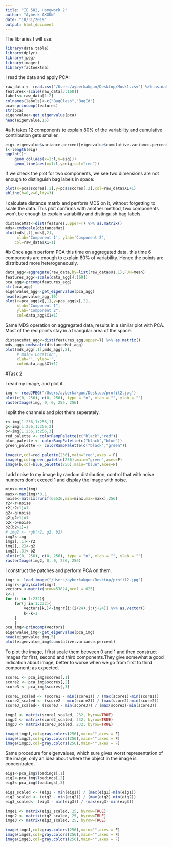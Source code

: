 ```yaml
---
title: "IE 582, Homework 2"
author: "Ayberk AKGÜN"
date: "10/31/2019"
output: html_document
---
```


The libraries I will use:

```r
library(data.table)
library(dplyr)
library(jpeg)
library(imager)
library(factoextra)
```

I read the data and apply PCA:

```r
raw_data <- read.csv("/Users/ayberkakgun/Desktop/Musk1.csv") %>% as.data.frame()
features<-scale(raw_data[3:168])
labels<-raw_data[1:2]
colnames(labels)<-c("BagClass","BagId")
pca<-princomp(features)
str(pca)
eigenvalue<-get_eigenvalue(pca)
head(eigenvalue,15)
```

#a
It takes 12 components to explain 80% of the variability and cumulative contribution gets smaller.

```r
eig<-eigenvalue$variance.percent[eigenvalue$cumulative.variance.percent<85]
l<-length(eig)
ggplot()+
    geom_col(aes(x=1:l,y=eig))+
    geom_line(aes(x=1:l,y=eig,col="red"))
```

If we check the plot for two components, we see two dimensions are not enough to distinguish bag labels in space:

```r
plot(x=pca$scores[,1],y=pca$scores[,2],col=raw_data$X1+1)
abline(h=0,v=0,lty=3)
```

I calculate distance matrix and perform MDS on it, without forgetting to scale the data. This plot confirms with another method, two components won't be enough to explain variability and distinguish bag labels.

```r
distanceMat<-dist(features,upper=T) %>% as.matrix()
mds<-cmdscale(distanceMat)
plot(mds[,1],mds[,2],
     xlab='Component 1', ylab='Component 2',
    col=raw_data$X1+1)
```

#b 
Once again perform PCA this time on aggregated data, this time 6 components are enough to explain 80% of variability. Hence the points are distributed more heterogeneously. 

```r
data_agg<-aggregate(raw_data,by=list(raw_data$X1.1),FUN=mean)
features_agg<-scale(data_agg[4:169])
pca_agg<-prcomp(features_agg)
str(pca_agg)
eigenvalue_agg<-get_eigenvalue(pca_agg)
head(eigenvalue_agg,10)
plot(x=pca_agg$x[,1],y=pca_agg$x[,2],
     xlab="Component 1",
     ylab="Component 2",
     col=data_agg$X1+1)
```

Same MDS operation on aggregated data, results in a similar plot with PCA. Most of the red points stay in a triangular area of the space.

```r
distanceMat_agg<-dist(features_agg,upper=T) %>% as.matrix()
mds_agg<-cmdscale(distanceMat_agg)
plot(mds_agg[,1],mds_agg[,2],
     # main='Location',
     xlab='', ylab='',
     col=data_agg$X1+1)
```

#Task 2

I read my image, and plot it.

```r
img <- readJPEG("/Users/ayberkakgun/Desktop/profil2.jpg")
plot(c(0, 256), c(0, 256), type = "n", xlab = "", ylab = "")
rasterImage(img, 0, 0, 256, 256)
```

I split the channels and plot them seperately.

```r
r<-img[1:256,1:256,1]
g<-img[1:256,1:256,2]
b<-img[1:256,1:256,3]
red_palette <- colorRampPalette(c("black","red"))
blue_palette <- colorRampPalette(c("black","blue"))
green_palette <- colorRampPalette(c("black","green"))

image(r,col=red_palette(256),main="red",axes = F)
image(g,col=green_palette(256),main="green",axes=F)
image(b,col=blue_palette(256),main="blue",axes=F)
```

I add noise to my image by random distribution, control that with noise numbers don't exceed 1 and display the image with noise.

```r
minx<-min(img)
maxx<-max(img)*0.1
noise<-matrix(runif(65536,min=minx,max=maxx),256)
r2<-r+noise
r2[r2>1]=1
g2<-g+noise
g2[g2>1]=1
b2<-b+noise
b2[b2>1]=1
# img2 <- rgb(r2, g2, b2)
img2<-img
img2[,,1]<-r2
img2[,,2]<-g2
img2[,,3]<-b2
plot(c(0, 256), c(0, 256), type = "n", xlab = "", ylab = "")
rasterImage(img2, 0, 0, 256, 256)
```

I construct the patches and perform PCA on them.

```r
imgr <- load.image("/Users/ayberkakgun/Desktop/profil2.jpg")
imgrr<-grayscale(imgr)
vectors <-matrix(nrow=53824,ncol = 625)
k<-1
for (i in 1:232){
    for(j in 1:232){
        vectors[k,]<-imgrr[i:(i+24),j:(j+24)] %>% as.vector()
        k<-k+1
    }
    }
pca_img<-princomp(vectors)
eigenvalue_img<-get_eigenvalue(pca_img)
head(eigenvalue_img,5)
plot(eigenvalue_img$cumulative.variance.percent)
```

To plot the image, I first scale them between 0 and 1 and then construct images for first, second and third components.They give somewhat a good indication about image, better to worse when we go  from first to third component; as expected.

```r
score1 <- pca_img$scores[,1]
score2 <- pca_img$scores[,2]
score3 <- pca_img$scores[,3]

score1_scaled <- (score1 - min(score1)) / (max(score1)-min(score1))
score2_scaled <- (score2 - min(score2)) / (max(score2)-min(score2))
score3_scaled<- (score3 - min(score3)) / (max(score3)-min(score3))

imgp1 <- matrix(score1_scaled, 232, byrow=TRUE)
imgp2 <- matrix(score2_scaled, 232, byrow=TRUE)
imgp3 <- matrix(score3_scaled, 232, byrow=TRUE)

image(imgp1,col=gray.colors(256),main="",axes = F)
image(imgp2,col=gray.colors(256),main="",axes = F)
image(imgp3,col=gray.colors(256),main="",axes = F)


```

Same procedure for eigenvalues, which sure gives worst representation of the image; only an idea about where the object in the image is concentrated. 

```r
eig1<-pca_img$loadings[,1]
eig2<-pca_img$loadings[,2]
eig3<-pca_img$loadings[,3]

eig1_scaled <- (eig1 - min(eig1)) / (max(eig1)-min(eig1))
eig2_scaled <- (eig2 - min(eig2)) / (max(eig2)-min(eig2))
eig3_scaled<- (eig3 - min(eig3)) / (max(eig3)-min(eig3))

imge1 <- matrix(eig1_scaled, 25, byrow=TRUE)
imge2 <- matrix(eig2_scaled, 25, byrow=TRUE)
imge3 <- matrix(eig3_scaled, 25, byrow=TRUE)

image(imge1,col=gray.colors(256),main="",axes = F)
image(imge2,col=gray.colors(256),main="",axes = F)
image(imge3,col=gray.colors(256),main="",axes = F)

```

